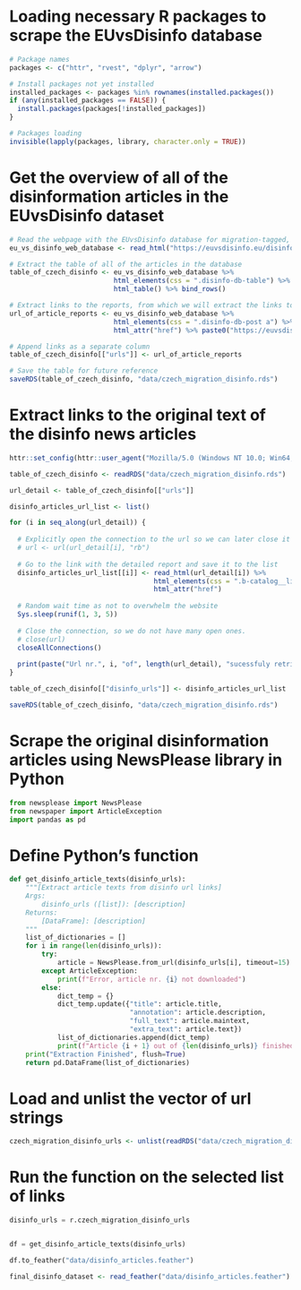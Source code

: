 
# Loading necessary R packages to scrape the EUvsDisinfo database

```r
# Package names
packages <- c("httr", "rvest", "dplyr", "arrow")

# Install packages not yet installed
installed_packages <- packages %in% rownames(installed.packages())
if (any(installed_packages == FALSE)) {
  install.packages(packages[!installed_packages])
}

# Packages loading
invisible(lapply(packages, library, character.only = TRUE))
```

# Get the overview of all of the disinformation articles in the EUvsDisinfo dataset

```r
# Read the webpage with the EUvsDisinfo database for migration-tagged, Czech language disinformation
eu_vs_disinfo_web_database <- read_html("https://euvsdisinfo.eu/disinformation-cases/?disinfo_keywords%5B%5D=keyword_77150&disinfo_language%5B%5D=Czech&per_page=100")

# Extract the table of all of the articles in the database
table_of_czech_disinfo <- eu_vs_disinfo_web_database %>%
                          html_elements(css = ".disinfo-db-table") %>% 
                          html_table() %>% bind_rows()

# Extract links to the reports, from which we will extract the links to the original texts of the disinformation articles
url_of_article_reports <- eu_vs_disinfo_web_database %>%
                          html_elements(css = ".disinfo-db-post a") %>%
                          html_attr("href") %>% paste0("https://euvsdisinfo.eu", .)

# Append links as a separate column
table_of_czech_disinfo[["urls"]] <- url_of_article_reports

# Save the table for future reference
saveRDS(table_of_czech_disinfo, "data/czech_migration_disinfo.rds")


```

# Extract links to the original text of the disinfo news articles

```r
httr::set_config(httr::user_agent("Mozilla/5.0 (Windows NT 10.0; Win64; x64) AppleWebKit/537.36 (KHTML, like Gecko) Chrome/96.0.4664.45 Safari/537.36"))

table_of_czech_disinfo <- readRDS("data/czech_migration_disinfo.rds")

url_detail <- table_of_czech_disinfo[["urls"]]

disinfo_articles_url_list <- list()

for (i in seq_along(url_detail)) {
  
  # Explicitly open the connection to the url so we can later close it
  # url <- url(url_detail[i], "rb")
  
  # Go to the link with the detailed report and save it to the list
  disinfo_articles_url_list[[i]] <- read_html(url_detail[i]) %>%
                                    html_elements(css = ".b-catalog__link a") %>%
                                    html_attr("href")
  
  # Random wait time as not to overwhelm the website
  Sys.sleep(runif(1, 3, 5))
  
  # Close the connection, so we do not have many open ones.
  # close(url)
  closeAllConnections()
  
  print(paste("Url nr.", i, "of", length(url_detail), "sucessfuly retrieved"))
}

table_of_czech_disinfo[["disinfo_urls"]] <- disinfo_articles_url_list

saveRDS(table_of_czech_disinfo, "data/czech_migration_disinfo.rds")

```

# Scrape the original disinformation articles using NewsPlease library in Python

```python
from newsplease import NewsPlease
from newspaper import ArticleException
import pandas as pd
```

# Define Python's function
```python
def get_disinfo_article_texts(disinfo_urls):
    """[Extract article texts from disinfo url links]
    Args:
        disinfo_urls ([list]): [description]
    Returns:
        [DataFrame]: [description]
    """
    list_of_dictionaries = []
    for i in range(len(disinfo_urls)):
        try:
            article = NewsPlease.from_url(disinfo_urls[i], timeout=15)
        except ArticleException:
            print(f"Error, article nr. {i} not downloaded")
        else:
            dict_temp = {}
            dict_temp.update({"title": article.title,
                              "annotation": article.description,
                              "full_text": article.maintext,
                              "extra_text": article.text})
            list_of_dictionaries.append(dict_temp)
            print(f"Article {i + 1} out of {len(disinfo_urls)} finished scraping", flush=True)
    print("Extraction Finished", flush=True)
    return pd.DataFrame(list_of_dictionaries)

```

# Load and unlist the vector of url strings
```r

czech_migration_disinfo_urls <- unlist(readRDS("data/czech_migration_disinfo.rds")[["disinfo_urls"]])

```

# Run the function on the selected list of links
```python
disinfo_urls = r.czech_migration_disinfo_urls


df = get_disinfo_article_texts(disinfo_urls)

df.to_feather("data/disinfo_articles.feather")

```


```r
final_disinfo_dataset <- read_feather("data/disinfo_articles.feather")

```

